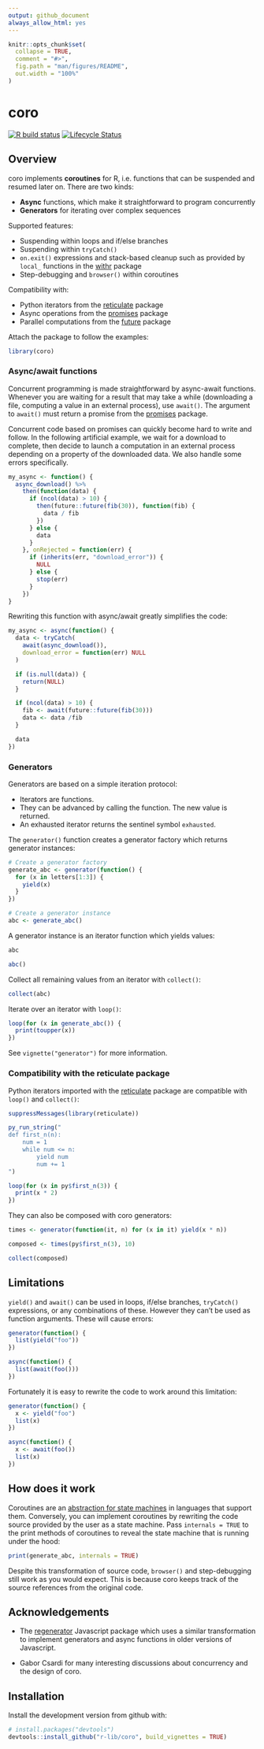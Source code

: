 ```yaml
---
output: github_document
always_allow_html: yes
---
```


<!-- README.md is generated from README.Rmd. Please edit that file -->

```r
knitr::opts_chunk$set(
  collapse = TRUE,
  comment = "#>",
  fig.path = "man/figures/README",
  out.width = "100%"
)
```


# coro

<!-- badges: start -->
[![R build status](https://github.com/r-lib/coro/workflows/R-CMD-check/badge.svg)](https://github.com/r-lib/coro/actions)
[![Lifecycle Status](https://img.shields.io/badge/lifecycle-maturing-blue.svg)](https://www.tidyverse.org/lifecycle/)
<!-- badges: end -->


## Overview

coro implements __coroutines__ for R, i.e. functions that can be suspended and resumed later on. There are two kinds:

- __Async__ functions, which make it straightforward to program concurrently
- __Generators__ for iterating over complex sequences

Supported features:

- Suspending within loops and if/else branches
- Suspending within `tryCatch()`
- `on.exit()` expressions and stack-based cleanup such as provided by `local_` functions in the [withr](https://github.com/r-lib/withr/) package
- Step-debugging and `browser()` within coroutines

Compatibility with:

- Python iterators from the [reticulate](https://rstudio.github.io/reticulate/) package
- Async operations from the [promises](https://github.com/rstudio/promises/) package
- Parallel computations from the [future](https://github.com/HenrikBengtsson/future) package

Attach the package to follow the examples:

```r
library(coro)
```


### Async/await functions

Concurrent programming is made straightforward by async-await functions. Whenever you are waiting for a result that may take a while (downloading a file, computing a value in an external process), use `await()`. The argument to `await()` must return a promise from the [promises](https://github.com/rstudio/promises/) package.

Concurrent code based on promises can quickly become hard to write and follow. In the following artificial example, we wait for a download to complete, then decide to launch a computation in an external process depending on a property of the downloaded data. We also handle some errors specifically.

```r
my_async <- function() {
  async_download() %>%
    then(function(data) {
      if (ncol(data) > 10) {
        then(future::future(fib(30)), function(fib) {
          data / fib
        })
      } else {
        data
      }
    }, onRejected = function(err) {
      if (inherits(err, "download_error")) {
        NULL
      } else {
        stop(err)
      }
    })
}
```

Rewriting this function with async/await greatly simplifies the code:

```r
my_async <- async(function() {
  data <- tryCatch(
    await(async_download()),
    download_error = function(err) NULL
  )

  if (is.null(data)) {
    return(NULL)
  }

  if (ncol(data) > 10) {
    fib <- await(future::future(fib(30)))
    data <- data /fib
  }

  data
})
```


### Generators

Generators are based on a simple iteration protocol:

- Iterators are functions.
- They can be advanced by calling the function. The new value is returned.
- An exhausted iterator returns the sentinel symbol `exhausted`.

The `generator()` function creates a generator factory which returns generator instances:

```r
# Create a generator factory
generate_abc <- generator(function() {
  for (x in letters[1:3]) {
    yield(x)
  }
})

# Create a generator instance
abc <- generate_abc()
```

A generator instance is an iterator function which yields values:

```r
abc

abc()
```

Collect all remaining values from an iterator with `collect()`:

```r
collect(abc)
```

Iterate over an iterator with `loop()`:

```r
loop(for (x in generate_abc()) {
  print(toupper(x))
})
```

See `vignette("generator")` for more information.


### Compatibility with the reticulate package

Python iterators imported with the [reticulate](https://rstudio.github.io/reticulate/) package are compatible with `loop()` and `collect()`:

```r
suppressMessages(library(reticulate))

py_run_string("
def first_n(n):
    num = 1
    while num <= n:
        yield num
        num += 1
")

loop(for (x in py$first_n(3)) {
  print(x * 2)
})

```

They can also be composed with coro generators:

```r
times <- generator(function(it, n) for (x in it) yield(x * n))

composed <- times(py$first_n(3), 10)

collect(composed)
```


## Limitations

`yield()` and `await()` can be used in loops, if/else branches, `tryCatch()` expressions, or any combinations of these. However they can't be used as function arguments. These will cause errors:

```r
generator(function() {
  list(yield("foo"))
})

async(function() {
  list(await(foo()))
})
```

Fortunately it is easy to rewrite the code to work around this limitation:

```r
generator(function() {
  x <- yield("foo")
  list(x)
})

async(function() {
  x <- await(foo())
  list(x)
})
```


## How does it work

Coroutines are an [abstraction for state machines](https://eli.thegreenplace.net/2009/08/29/co-routines-as-an-alternative-to-state-machines) in languages that support them. Conversely, you can implement coroutines by rewriting the code source provided by the user as a state machine. Pass `internals = TRUE` to the print methods of coroutines to reveal the state machine that is running under the hood:

```r
print(generate_abc, internals = TRUE)
```

Despite this transformation of source code, `browser()` and step-debugging still work as you would expect. This is because coro keeps track of the source references from the original code.


## Acknowledgements

- The [regenerator](https://facebook.github.io/regenerator/) Javascript package which uses a similar transformation to implement generators and async functions in older versions of Javascript.

- Gabor Csardi for many interesting discussions about concurrency and the design of coro.


## Installation

Install the development version from github with:

```r
# install.packages("devtools")
devtools::install_github("r-lib/coro", build_vignettes = TRUE)
```
